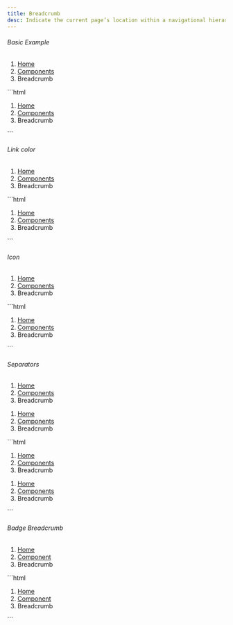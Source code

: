 ```yaml
---
title: Breadcrumb
desc: Indicate the current page’s location within a navigational hierarchy that automatically adds separators via CSS.
---
```


###### Basic Example

<Example>
  <div slot="preview" class='space-x-2 space-y-2'>
    <nav aria-label="breadcrumb">
      <ol class="breadcrumb">
        <li class="breadcrumb-item"><a href="#" class="link link-hover">Home</a></li>
        <li class="breadcrumb-item"><a href="#" class="link link-hover">Components</a></li>
        <li class="breadcrumb-item active" aria-current="page">Breadcrumb</li>
      </ol>
    </nav>
  </div>

  <div slot="code">
  ```html
  <nav aria-label="breadcrumb">
    <ol class="breadcrumb">
      <li class="breadcrumb-item"><a href="#" class="link link-hover">Home</a></li>
      <li class="breadcrumb-item"><a href="#" class="link link-hover">Components</a></li>
      <li class="breadcrumb-item active" aria-current="page">Breadcrumb</li>
    </ol>
  </nav>
  ```
  </div>
</Example>

###### Link color

<Example>
  <div slot="preview" class='space-x-2 space-y-2'>
    <nav aria-label="breadcrumb">
      <ol class="breadcrumb">
        <li class="breadcrumb-item"><a href="#" class="link link-hover link-primary">Home</a></li>
        <li class="breadcrumb-item"><a href="#" class="link link-hover link-primary">Components</a></li>
        <li class="breadcrumb-item active" aria-current="page">Breadcrumb</li>
      </ol>
    </nav>
  </div>

  <div slot="code">
  ```html
  <nav aria-label="breadcrumb">
    <ol class="breadcrumb">
      <li class="breadcrumb-item"><a href="#" class="link link-hover link-primary">Home</a></li>
      <li class="breadcrumb-item"><a href="#" class="link link-hover link-primary">Components</a></li>
      <li class="breadcrumb-item active" aria-current="page">Breadcrumb</li>
    </ol>
  </nav>
  ```
  </div>
</Example>

###### Icon

<Example>
  <div slot="preview" class='space-x-2 space-y-2'>
    <nav aria-label="breadcrumb">
      <ol class="breadcrumb">
        <li class="breadcrumb-item">
          <a href="#" class="link link-hover"><span class="icon-[material-symbols--home-rounded]"></span>Home</a>
        </li>
        <li class="breadcrumb-item">
          <a href="#" class="link link-hover"><span class="icon-[material-symbols--dock-to-right]"></span>Components</a>
        </li>
        <li class="breadcrumb-item active" aria-current="page">
          <span><span class="icon-[material-symbols--menu-book-outline]"></span>Breadcrumb</span>
        </li>
      </ol>
    </nav>
  </div>

  <div slot="code">
  ```html
  <nav aria-label="breadcrumb">
    <ol class="breadcrumb">
      <li class="breadcrumb-item">
        <a href="#" class="link link-hover"><span class="icon-[material-symbols--home-rounded]"></span>Home</a>
      </li>
      <li class="breadcrumb-item">
        <a href="#" class="link link-hover"><span class="icon-[material-symbols--dock-to-right]"></span>Components</a>
      </li>
      <li class="breadcrumb-item active" aria-current="page">
        <span><span class="icon-[material-symbols--menu-book-outline]"></span>Breadcrumb</span>
      </li>
    </ol>
  </nav>
  ```
  </div>
</Example>

###### Separators

<Example>
  <div slot="preview" class='space-x-2 space-y-2'>
    <nav aria-label="breadcrumb">
      <ol class="breadcrumb breadcrumb-separator-dashed">
        <li class="breadcrumb-item"><a href="#" class="link link-hover link-primary">Home</a></li>
        <li class="breadcrumb-item"><a href="#" class="link link-hover link-primary">Components</a></li>
        <li class="breadcrumb-item active" aria-current="page">Breadcrumb</li>
      </ol>
    </nav>
    <nav aria-label="breadcrumb">
      <ol class="breadcrumb breadcrumb-separator-arrow">
        <li class="breadcrumb-item"><a href="#" class="link link-hover link-primary">Home</a></li>
        <li class="breadcrumb-item"><a href="#" class="link link-hover link-primary">Components</a></li>
        <li class="breadcrumb-item active" aria-current="page">Breadcrumb</li>
      </ol>
    </nav>
  </div>

  <div slot="code">
  ```html
  <nav aria-label="breadcrumb">
    <ol class="breadcrumb breadcrumb-separator-dashed">
      <li class="breadcrumb-item"><a href="#" class="link link-hover link-primary">Home</a></li>
      <li class="breadcrumb-item"><a href="#" class="link link-hover link-primary">Components</a></li>
      <li class="breadcrumb-item active" aria-current="page">Breadcrumb</li>
    </ol>
  </nav>
  <nav aria-label="breadcrumb">
    <ol class="breadcrumb breadcrumb-separator-arrow">
      <li class="breadcrumb-item"><a href="#" class="link link-hover link-primary">Home</a></li>
      <li class="breadcrumb-item"><a href="#" class="link link-hover link-primary">Components</a></li>
      <li class="breadcrumb-item active" aria-current="page">Breadcrumb</li>
    </ol>
  </nav>
  ```
  </div>
</Example>

###### Badge Breadcrumb

<Example>
  <div slot="preview" class='space-x-2 space-y-2'>
    <nav aria-label="breadcrumb">
      <ol class="breadcrumb">
        <li class="breadcrumb-item"><a href='#' class="badge badge-subtle badge-link">Home</a></li>
        <li class="breadcrumb-item"><a href='#' class="badge badge-subtle badge-link">Component</a></li>
        <li class="breadcrumb-item active" aria-current="page"><span class="badge badge-subtle">Breadcrumb</span></li>
      </ol>
    </nav>
  </div>

  <div slot="code">
  ```html
  <nav aria-label="breadcrumb">
    <ol class="breadcrumb">
      <li class="breadcrumb-item"><a href='#' class="badge badge-subtle badge-link">Home</a></li>
      <li class="breadcrumb-item"><a href='#' class="badge badge-subtle badge-link">Component</a></li>
      <li class="breadcrumb-item active" aria-current="page"><span class="badge badge-subtle">Breadcrumb</span></li>
    </ol>
  </nav>
  ```
  </div>
</Example>
